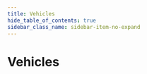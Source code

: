 ```yaml
---
title: Vehicles
hide_table_of_contents: true
sidebar_class_name: sidebar-item-no-expand
---
```



# Vehicles

<DeviceGrid>
  <DeviceCard
    brand=""
    description="evNotify"
    thumbnail="/img/devices/vehicle/evnotify.jpg"
    capabilities={[]}
    requirements={[]}
    href="/docs/devices-next/vehicles/evnotify"
    group="Generic support"
    type="vehicle"
    name="evnotify"
  />
  <DeviceCard
    brand=""
    description="Generic vehicle (without API)"
    thumbnail="/img/devices/vehicle/generic-vehicle-without-api.jpg"
    capabilities={[]}
    requirements={[]}
    href="/docs/devices-next/vehicles/generic-vehicle-without-api"
    group="Generic support"
    type="vehicle"
    name="generic-vehicle-without-api"
  />
  <DeviceCard
    brand=""
    description="ioBroker.bmw"
    thumbnail="/img/devices/vehicle/iobroker-bmw.jpg"
    capabilities={[]}
    requirements={[]}
    href="/docs/devices-next/vehicles/iobroker-bmw"
    group="Generic support"
    type="vehicle"
    name="iobroker-bmw"
  />
  <DeviceCard
    brand=""
    description="ISO15118"
    thumbnail="/img/devices/vehicle/iso15118.jpg"
    capabilities={["iso151182"]}
    requirements={[]}
    href="/docs/devices-next/vehicles/iso15118"
    group="Generic support"
    type="vehicle"
    name="iso15118"
  />
  <DeviceCard
    brand=""
    description="mg2mqtt"
    thumbnail="/img/devices/vehicle/mg2mqtt.jpg"
    capabilities={[]}
    requirements={[]}
    href="/docs/devices-next/vehicles/mg2mqtt"
    group="Generic support"
    type="vehicle"
    name="mg2mqtt"
  />
  <DeviceCard
    brand=""
    description="mz2mqtt"
    thumbnail="/img/devices/vehicle/mz2mqtt.jpg"
    capabilities={[]}
    requirements={[]}
    href="/docs/devices-next/vehicles/mz2mqtt"
    group="Generic support"
    type="vehicle"
    name="mz2mqtt"
  />
  <DeviceCard
    brand=""
    description="Open Vehicle Monitoring System"
    thumbnail="/img/devices/vehicle/open-vehicle-monitoring-system.jpg"
    capabilities={[]}
    requirements={[]}
    href="/docs/devices-next/vehicles/open-vehicle-monitoring-system"
    group="Generic support"
    type="vehicle"
    name="open-vehicle-monitoring-system"
  />
  <DeviceCard
    brand=""
    description="PSA Car Controller"
    thumbnail="/img/devices/vehicle/psa-car-controller.jpg"
    capabilities={[]}
    requirements={[]}
    href="/docs/devices-next/vehicles/psa-car-controller"
    group="Generic support"
    type="vehicle"
    name="psa-car-controller"
  />
  <DeviceCard
    brand=""
    description="Tesla BLE"
    thumbnail="/img/devices/vehicle/tesla-ble.jpg"
    capabilities={[]}
    requirements={[]}
    href="/docs/devices-next/vehicles/tesla-ble"
    group="Generic support"
    type="vehicle"
    name="tesla-ble"
  />
  <DeviceCard
    brand=""
    description="TeslaLogger"
    thumbnail="/img/devices/vehicle/teslalogger.jpg"
    capabilities={[]}
    requirements={[]}
    href="/docs/devices-next/vehicles/teslalogger"
    group="Generic support"
    type="vehicle"
    name="teslalogger"
  />
  <DeviceCard
    brand=""
    description="TeslaMate"
    thumbnail="/img/devices/vehicle/teslamate.jpg"
    capabilities={[]}
    requirements={[]}
    href="/docs/devices-next/vehicles/teslamate"
    group="Generic support"
    type="vehicle"
    name="teslamate"
  />
  <DeviceCard
    brand=""
    description="Tessie"
    thumbnail="/img/devices/vehicle/tessie.jpg"
    capabilities={[]}
    requirements={[]}
    href="/docs/devices-next/vehicles/tessie"
    group="Generic support"
    type="vehicle"
    name="tessie"
  />
  <DeviceCard
    brand=""
    description="Tronity"
    thumbnail="/img/devices/vehicle/tronity.jpg"
    capabilities={["sponsorship"]}
    requirements={[]}
    href="/docs/devices-next/vehicles/tronity"
    group="Generic support"
    type="vehicle"
    name="tronity"
  />
  <DeviceCard
    brand=""
    description="volvo2mqtt"
    thumbnail="/img/devices/vehicle/volvo2mqtt.jpg"
    capabilities={[]}
    requirements={[]}
    href="/docs/devices-next/vehicles/volvo2mqtt"
    group="Generic support"
    type="vehicle"
    name="volvo2mqtt"
  />
  <DeviceCard
    brand="Aiways"
    description=""
    thumbnail="/img/devices/vehicle/aiways.jpg"
    capabilities={[]}
    requirements={[]}
    href="/docs/devices-next/vehicles/aiways"
    group=""
    type="vehicle"
    name="aiways"
  />
  <DeviceCard
    brand="Audi"
    description=""
    thumbnail="/img/devices/vehicle/audi.jpg"
    capabilities={[]}
    requirements={[]}
    href="/docs/devices-next/vehicles/audi"
    group=""
    type="vehicle"
    name="audi"
  />
  <DeviceCard
    brand="BMW"
    description=""
    thumbnail="/img/devices/vehicle/bmw.jpg"
    capabilities={[]}
    requirements={[]}
    href="/docs/devices-next/vehicles/bmw"
    group=""
    type="vehicle"
    name="bmw"
  />
  <DeviceCard
    brand="Citroën"
    description=""
    thumbnail="/img/devices/vehicle/citroen.jpg"
    capabilities={[]}
    requirements={[]}
    href="/docs/devices-next/vehicles/citroen"
    group=""
    type="vehicle"
    name="citroen"
  />
  <DeviceCard
    brand="Dacia"
    description=""
    thumbnail="/img/devices/vehicle/dacia.jpg"
    capabilities={[]}
    requirements={[]}
    href="/docs/devices-next/vehicles/dacia"
    group=""
    type="vehicle"
    name="dacia"
  />
  <DeviceCard
    brand="DS"
    description=""
    thumbnail="/img/devices/vehicle/ds.jpg"
    capabilities={[]}
    requirements={[]}
    href="/docs/devices-next/vehicles/ds"
    group=""
    type="vehicle"
    name="ds"
  />
  <DeviceCard
    brand="Fiat"
    description=""
    thumbnail="/img/devices/vehicle/fiat.jpg"
    capabilities={[]}
    requirements={[]}
    href="/docs/devices-next/vehicles/fiat"
    group=""
    type="vehicle"
    name="fiat"
  />
  <DeviceCard
    brand="Ford"
    description=""
    thumbnail="/img/devices/vehicle/ford.jpg"
    capabilities={[]}
    requirements={[]}
    href="/docs/devices-next/vehicles/ford"
    group=""
    type="vehicle"
    name="ford"
  />
  <DeviceCard
    brand="Hyundai"
    description="Bluelink"
    thumbnail="/img/devices/vehicle/hyundai-bluelink.jpg"
    capabilities={[]}
    requirements={[]}
    href="/docs/devices-next/vehicles/hyundai-bluelink"
    group=""
    type="vehicle"
    name="hyundai-bluelink"
  />
  <DeviceCard
    brand="Jeep"
    description=""
    thumbnail="/img/devices/vehicle/jeep.jpg"
    capabilities={[]}
    requirements={[]}
    href="/docs/devices-next/vehicles/jeep"
    group=""
    type="vehicle"
    name="jeep"
  />
  <DeviceCard
    brand="Kia"
    description="Bluelink"
    thumbnail="/img/devices/vehicle/kia-bluelink.jpg"
    capabilities={[]}
    requirements={[]}
    href="/docs/devices-next/vehicles/kia-bluelink"
    group=""
    type="vehicle"
    name="kia-bluelink"
  />
  <DeviceCard
    brand="Mercedes-Benz"
    description=""
    thumbnail="/img/devices/vehicle/mercedes-benz.jpg"
    capabilities={[]}
    requirements={[]}
    href="/docs/devices-next/vehicles/mercedes-benz"
    group=""
    type="vehicle"
    name="mercedes-benz"
  />
  <DeviceCard
    brand="MG"
    description=""
    thumbnail="/img/devices/vehicle/mg.jpg"
    capabilities={[]}
    requirements={[]}
    href="/docs/devices-next/vehicles/mg"
    group=""
    type="vehicle"
    name="mg"
  />
  <DeviceCard
    brand="Mini"
    description=""
    thumbnail="/img/devices/vehicle/mini.jpg"
    capabilities={[]}
    requirements={[]}
    href="/docs/devices-next/vehicles/mini"
    group=""
    type="vehicle"
    name="mini"
  />
  <DeviceCard
    brand="Nissan"
    description="Ariya"
    thumbnail="/img/devices/vehicle/nissan-ariya.jpg"
    capabilities={[]}
    requirements={[]}
    href="/docs/devices-next/vehicles/nissan-ariya"
    group=""
    type="vehicle"
    name="nissan-ariya"
  />
  <DeviceCard
    brand="Nissan"
    description="Leaf"
    thumbnail="/img/devices/vehicle/nissan-leaf.jpg"
    capabilities={[]}
    requirements={[]}
    href="/docs/devices-next/vehicles/nissan-leaf"
    group=""
    type="vehicle"
    name="nissan-leaf"
  />
  <DeviceCard
    brand="Nissan"
    description="Leaf (pre 2019)"
    thumbnail="/img/devices/vehicle/nissan-leaf-pre-2019.jpg"
    capabilities={[]}
    requirements={[]}
    href="/docs/devices-next/vehicles/nissan-leaf-pre-2019"
    group=""
    type="vehicle"
    name="nissan-leaf-pre-2019"
  />
  <DeviceCard
    brand="NIU"
    description="E-Scooter"
    thumbnail="/img/devices/vehicle/niu-e-scooter.jpg"
    capabilities={[]}
    requirements={[]}
    href="/docs/devices-next/vehicles/niu-e-scooter"
    group="Scooter"
    type="vehicle"
    name="niu-e-scooter"
  />
  <DeviceCard
    brand="Opel"
    description=""
    thumbnail="/img/devices/vehicle/opel.jpg"
    capabilities={[]}
    requirements={[]}
    href="/docs/devices-next/vehicles/opel"
    group=""
    type="vehicle"
    name="opel"
  />
  <DeviceCard
    brand="Peugeot"
    description=""
    thumbnail="/img/devices/vehicle/peugeot.jpg"
    capabilities={[]}
    requirements={[]}
    href="/docs/devices-next/vehicles/peugeot"
    group=""
    type="vehicle"
    name="peugeot"
  />
  <DeviceCard
    brand="Polestar"
    description=""
    thumbnail="/img/devices/vehicle/polestar.jpg"
    capabilities={[]}
    requirements={[]}
    href="/docs/devices-next/vehicles/polestar"
    group=""
    type="vehicle"
    name="polestar"
  />
  <DeviceCard
    brand="Renault"
    description=""
    thumbnail="/img/devices/vehicle/renault.jpg"
    capabilities={[]}
    requirements={[]}
    href="/docs/devices-next/vehicles/renault"
    group=""
    type="vehicle"
    name="renault"
  />
  <DeviceCard
    brand="Seat"
    description="CupraConnect Gen3 (Ateca, Leon, Formentor, Tarraco)"
    thumbnail="/img/devices/vehicle/seat-cupraconnect-gen3-ateca-leon-formentor-tarraco.jpg"
    capabilities={[]}
    requirements={[]}
    href="/docs/devices-next/vehicles/seat-cupraconnect-gen3-ateca-leon-formentor-tarraco"
    group=""
    type="vehicle"
    name="seat-cupraconnect-gen3-ateca-leon-formentor-tarraco"
  />
  <DeviceCard
    brand="Seat"
    description="CupraConnect Gen4 (Born, Formentor, Tavascan)"
    thumbnail="/img/devices/vehicle/seat-cupraconnect-gen4-born-formentor-tavascan.jpg"
    capabilities={[]}
    requirements={[]}
    href="/docs/devices-next/vehicles/seat-cupraconnect-gen4-born-formentor-tavascan"
    group=""
    type="vehicle"
    name="seat-cupraconnect-gen4-born-formentor-tavascan"
  />
  <DeviceCard
    brand="Skoda"
    description="Enyaq"
    thumbnail="/img/devices/vehicle/skoda-enyaq.jpg"
    capabilities={[]}
    requirements={[]}
    href="/docs/devices-next/vehicles/skoda-enyaq"
    group=""
    type="vehicle"
    name="skoda-enyaq"
  />
  <DeviceCard
    brand="Smart"
    description=""
    thumbnail="/img/devices/vehicle/smart-1.jpg"
    capabilities={[]}
    requirements={[]}
    href="/docs/devices-next/vehicles/smart-1"
    group=""
    type="vehicle"
    name="smart-1"
  />
  <DeviceCard
    brand="Smart"
    description="EQ"
    thumbnail="/img/devices/vehicle/smart-eq.jpg"
    capabilities={[]}
    requirements={[]}
    href="/docs/devices-next/vehicles/smart-eq"
    group=""
    type="vehicle"
    name="smart-eq"
  />
  <DeviceCard
    brand="Tesla"
    description=""
    thumbnail="/img/devices/vehicle/tesla.jpg"
    capabilities={[]}
    requirements={[]}
    href="/docs/devices-next/vehicles/tesla"
    group=""
    type="vehicle"
    name="tesla"
  />
  <DeviceCard
    brand="Toyota"
    description=""
    thumbnail="/img/devices/vehicle/toyota.jpg"
    capabilities={[]}
    requirements={[]}
    href="/docs/devices-next/vehicles/toyota"
    group=""
    type="vehicle"
    name="toyota"
  />
  <DeviceCard
    brand="Volkswagen"
    description="We Connect ID"
    thumbnail="/img/devices/vehicle/volkswagen-we-connect-id.jpg"
    capabilities={[]}
    requirements={[]}
    href="/docs/devices-next/vehicles/volkswagen-we-connect-id"
    group=""
    type="vehicle"
    name="volkswagen-we-connect-id"
  />
  <DeviceCard
    brand="Volvo"
    description=""
    thumbnail="/img/devices/vehicle/volvo.jpg"
    capabilities={[]}
    requirements={[]}
    href="/docs/devices-next/vehicles/volvo"
    group=""
    type="vehicle"
    name="volvo"
  />
  <DeviceCard
    brand="Zero Motorcycles"
    description=""
    thumbnail="/img/devices/vehicle/zero-motorcycles.jpg"
    capabilities={[]}
    requirements={[]}
    href="/docs/devices-next/vehicles/zero-motorcycles"
    group=""
    type="vehicle"
    name="zero-motorcycles"
  />
</DeviceGrid>
